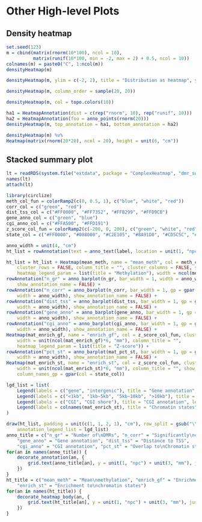 # Other High-level Plots {#other-high-level-plots}

## Density heatmap {#density-heatmap}


```r
set.seed(123)
m = cbind(matrix(rnorm(10*100), ncol = 10),
	      matrix(runif(10*100, min = -2, max = 2) + 0.5, ncol = 10))
colnames(m) = paste0("C", 1:ncol(m))
densityHeatmap(m)
```

```r
densityHeatmap(m, ylim = c(-2, 2), title = "Distribution as heatmap", ylab = "some values")
```

```r
densityHeatmap(m, column_order = sample(20, 20))
```


```r
densityHeatmap(m, col = topo.colors(10))
```


```r
ha1 = HeatmapAnnotation(dist = c(rep("rnorm", 10), rep("runif", 10)))
ha2 = HeatmapAnnotation(foo = anno_points(rnorm(20)))
densityHeatmap(m, top_annotation = ha1, bottom_annotation = ha2)
```

```r
densityHeatmap(m) %v%
Heatmap(matrix(rnorm(20*20), ncol = 20), height = unit(6, "cm"))
```

## Stacked summary plot {#stacked-summary-plot}

```r
lt = readRDS(system.file("extdata", package = "ComplexHeatmap", "dmr_summary.rds"))
names(lt)
attach(lt)
```

```r
library(circlize)
meth_col_fun = colorRamp2(c(0, 0.5, 1), c("blue", "white", "red"))
corr_col = c("green", "red")
dist_tss_col = c("#FF0000", "#FF7352", "#FFB299", "#FFD9CB")
gene_anno_col = c("green", "blue")
cgi_anno_col = c("#FFA500", "#FFD191")
z_score_col_fun = colorRamp2(c(-200, 0, 200), c("green", "white", "red"))
state_col = c("#FF0000", "#008000", "#C2E105", "#8A91D0", "#CD5C5C", "#808080", "#000000")
```


```r
anno_width = unit(4, "cm")
ht_list = rowAnnotation(text = anno_text(label, location = unit(1, "npc"), gp = gpar(fontsize = 12)))

ht_list = ht_list + Heatmap(mean_meth, name = "mean_meth", col = meth_col_fun, 
	cluster_rows = FALSE, column_title = "", cluster_columns = FALSE, show_row_names = FALSE,
	heatmap_legend_param = list(title = "Methylation"), width = ncol(mean_meth)*unit(6, "mm")) +
rowAnnotation("n_gr" = anno_barplot(n_gr, bar_width = 1, width = anno_width), 
	show_annotation_name = FALSE) +
rowAnnotation("n_corr" = anno_barplot(n_corr, bar_width = 1, gp = gpar(fill = corr_col), 
	width = anno_width), show_annotation_name = FALSE) +
rowAnnotation("dist_tss" = anno_barplot(dist_tss, bar_width = 1, gp = gpar(fill = dist_tss_col), 
	width = anno_width), show_annotation_name = FALSE) +
rowAnnotation("gene_anno" = anno_barplot(gene_anno, bar_width = 1, gp = gpar(fill = gene_anno_col), 
	width = anno_width), show_annotation_name = FALSE) +
rowAnnotation("cgi_anno" = anno_barplot(cgi_anno, bar_width = 1, gp = gpar(fill = cgi_anno_col), 
	width = anno_width), show_annotation_name = FALSE) +
Heatmap(mat_enrich_gf, name = "enrich_gf", col = z_score_col_fun, cluster_columns = FALSE,
	width = unit(ncol(mat_enrich_gf)*6, "mm"), column_title = "",
	heatmap_legend_param = list(title = "Z-score")) +
rowAnnotation("pct_st" = anno_barplot(mat_pct_st, bar_width = 1, gp = gpar(fill = state_col), 
	width = anno_width), show_annotation_name = FALSE) +
Heatmap(mat_enrich_st, name = "enrich_st", col = z_score_col_fun, cluster_columns = FALSE, 
	width = unit(ncol(mat_enrich_st)*6, "mm"), column_title = "", show_heatmap_legend = FALSE,
	column_names_gp = gpar(col = state_col))
```

```r
lgd_list = list(
	Legend(labels = c("gene", "intergenic"), title = "Gene annotation", legend_gp = gpar(fill = gene_anno_col)),
	Legend(labels = c("<1kb", "1kb~5kb", "5kb~10kb", ">10kb"), title = "Distance to TSS", legend_gp = gpar(fill = dist_tss_col)),
	Legend(labels = c("CGI", "CGI shore"), title = "CGI annotation", legend_gp = gpar(fill = cgi_anno_col)),
	Legend(labels = colnames(mat_enrich_st), title = "Chromatin states", legend_gp = gpar(fill = state_col))
)
```

```r
draw(ht_list, padding = unit(c(1, 1, 2, 1), "cm"), row_split = gsub("\\d+$", "", label), 
	annotation_legend_list = lgd_list)
anno_title = c("n_gr" = "Number of\nDMRs", "n_corr" = "Significantly\ncorrelated genes",
	"gene_anno" = "Gene annotation", "dist_tss" = "Distance to TSS",
	"cgi_anno" = "CGI annotation", "pct_st" = "Overlap to\nChromatin states")
for(an in names(anno_title)) {
    decorate_annotation(an, {
        grid.text(anno_title[an], y = unit(1, "npc") + unit(3, "mm"), just = "bottom")
    })
}
ht_title = c("mean_meth" = "Mean\nmethylation", "enrich_gf" = "Enrichment to\ngenomic features",
	"enrich_st" = "Enrichment to\nchromatin states")
for(an in names(ht_title)) {
    decorate_heatmap_body(an, {
        grid.text(ht_title[an], y = unit(1, "npc") + unit(3, "mm"), just = "bottom")
    })
}
```

